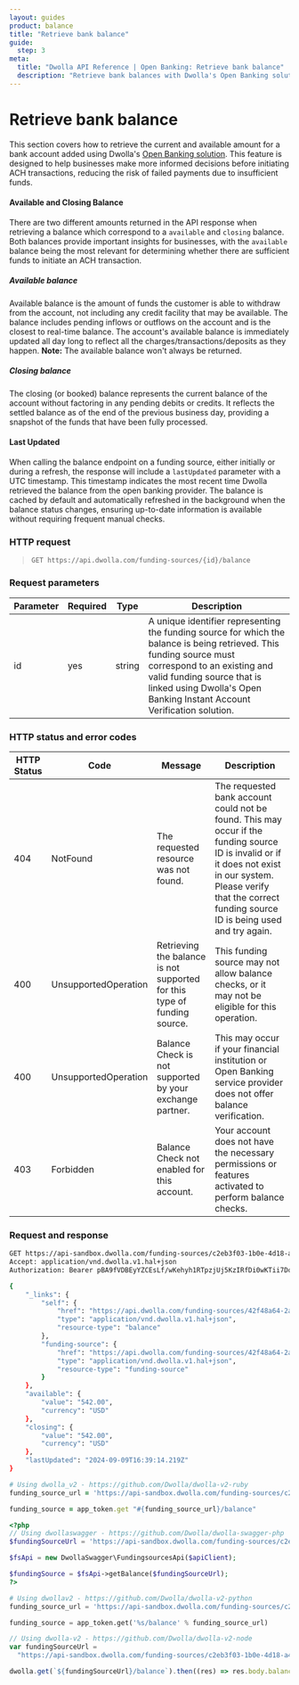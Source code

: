 ```yaml
---
layout: guides
product: balance
title: "Retrieve bank balance"
guide:
  step: 3
meta:
  title: "Dwolla API Reference | Open Banking: Retrieve bank balance"
  description: "Retrieve bank balances with Dwolla's Open Banking solution"
---
```


# Retrieve bank balance

This section covers how to retrieve the current and available amount for a bank account added using Dwolla's [Open Banking solution](https://developers.dwolla.com/docs/balance/open-banking). This feature is designed to help businesses make more informed decisions before initiating ACH transactions, reducing the risk of failed payments due to insufficient funds.

#### Available and Closing Balance

There are two different amounts returned in the API response when retrieving a balance which correspond to a `available` and `closing` balance. Both balances provide important insights for businesses, with the `available` balance being the most relevant for determining whether there are sufficient funds to initiate an ACH transaction.

##### Available balance

Available balance is the amount of funds the customer is able to withdraw from the account, not including any credit facility that may be available. The balance includes pending inflows or outflows on the account and is the closest to real-time balance. The account's available balance is immediately updated all day long to reflect all the charges/transactions/deposits as they happen. **Note:** The available balance won't always be returned.

##### Closing balance

The closing (or booked) balance represents the current balance of the account without factoring in any pending debits or credits. It reflects the settled balance as of the end of the previous business day, providing a snapshot of the funds that have been fully processed.

#### Last Updated

When calling the balance endpoint on a funding source, either initially or during a refresh, the response will include a `lastUpdated` parameter with a UTC timestamp. This timestamp indicates the most recent time Dwolla retrieved the balance from the open banking provider. The balance is cached by default and automatically refreshed in the background when the balance status changes, ensuring up-to-date information is available without requiring frequent manual checks.

### HTTP request

> `GET https://api.dwolla.com/funding-sources/{id}/balance`

### Request parameters

| Parameter | Required | Type   | Description                                                                                                                                                                                                                                                 |
| --------- | -------- | ------ | ----------------------------------------------------------------------------------------------------------------------------------------------------------------------------------------------------------------------------------------------------------- |
| id        | yes      | string | A unique identifier representing the funding source for which the balance is being retrieved. This funding source must correspond to an existing and valid funding source that is linked using Dwolla's Open Banking Instant Account Verification solution. |

### HTTP status and error codes

| HTTP Status | Code                 | Message                                                                  | Description                                                                                                                                                                                                            |
| ----------- | -------------------- | ------------------------------------------------------------------------ | ---------------------------------------------------------------------------------------------------------------------------------------------------------------------------------------------------------------------- |
| 404         | NotFound             | The requested resource was not found.                                    | The requested bank account could not be found. This may occur if the funding source ID is invalid or if it does not exist in our system. Please verify that the correct funding source ID is being used and try again. |
| 400         | UnsupportedOperation | Retrieving the balance is not supported for this type of funding source. | This funding source may not allow balance checks, or it may not be eligible for this operation.                                                                                                                        |
| 400         | UnsupportedOperation | Balance Check is not supported by your exchange partner.                 | This may occur if your financial institution or Open Banking service provider does not offer balance verification.                                                                                                     |
| 403         | Forbidden            | Balance Check not enabled for this account.                              | Your account does not have the necessary permissions or features activated to perform balance checks.                                                                                                                  |

### Request and response

```bash
GET https://api-sandbox.dwolla.com/funding-sources/c2eb3f03-1b0e-4d18-a4a2-e552cc111418/balance
Accept: application/vnd.dwolla.v1.hal+json
Authorization: Bearer pBA9fVDBEyYZCEsLf/wKehyh1RTpzjUj5KzIRfDi0wKTii7DqY

{
    "_links": {
        "self": {
            "href": "https://api.dwolla.com/funding-sources/42f48a64-2a9b-40df-9777-603ed2fe2764/balance",
            "type": "application/vnd.dwolla.v1.hal+json",
            "resource-type": "balance"
        },
        "funding-source": {
            "href": "https://api.dwolla.com/funding-sources/42f48a64-2a9b-40df-9777-603ed2fe2764",
            "type": "application/vnd.dwolla.v1.hal+json",
            "resource-type": "funding-source"
        }
    },
    "available": {
        "value": "542.00",
        "currency": "USD"
    },
    "closing": {
        "value": "542.00",
        "currency": "USD"
    },
    "lastUpdated": "2024-09-09T16:39:14.219Z"
}
```

```ruby
# Using dwolla_v2 - https://github.com/Dwolla/dwolla-v2-ruby
funding_source_url = 'https://api-sandbox.dwolla.com/funding-sources/c2eb3f03-1b0e-4d18-a4a2-e552cc111418'

funding_source = app_token.get "#{funding_source_url}/balance"
```

```php
<?php
// Using dwollaswagger - https://github.com/Dwolla/dwolla-swagger-php
$fundingSourceUrl = 'https://api-sandbox.dwolla.com/funding-sources/c2eb3f03-1b0e-4d18-a4a2-e552cc111418';

$fsApi = new DwollaSwagger\FundingsourcesApi($apiClient);

$fundingSource = $fsApi->getBalance($fundingSourceUrl);
?>
```

```python
# Using dwollav2 - https://github.com/Dwolla/dwolla-v2-python
funding_source_url = 'https://api-sandbox.dwolla.com/funding-sources/c2eb3f03-1b0e-4d18-a4a2-e552cc111418'

funding_source = app_token.get('%s/balance' % funding_source_url)
```

```javascript
// Using dwolla-v2 - https://github.com/Dwolla/dwolla-v2-node
var fundingSourceUrl =
  "https://api-sandbox.dwolla.com/funding-sources/c2eb3f03-1b0e-4d18-a4a2-e552cc111418";

dwolla.get(`${fundingSourceUrl}/balance`).then((res) => res.body.balance.value);
```
